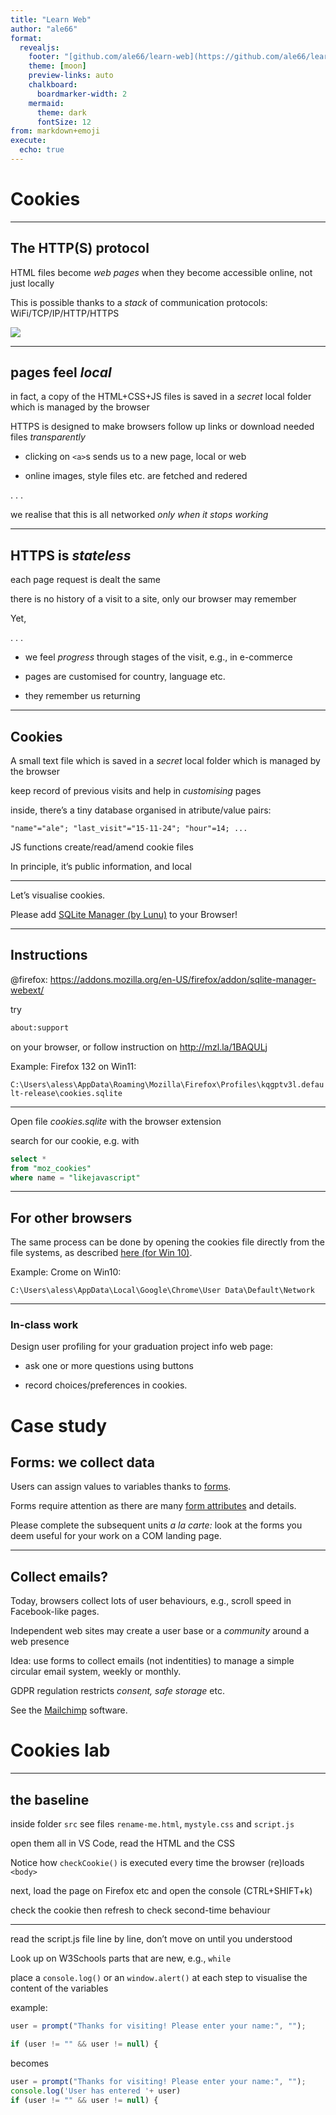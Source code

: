 ```yaml
---
title: "Learn Web"
author: "ale66"
format: 
  revealjs:
    footer: "[github.com/ale66/learn-web](https://github.com/ale66/learn-web)&nbsp;&nbsp;&nbsp;"
    theme: [moon]
    preview-links: auto
    chalkboard: 
      boardmarker-width: 2
    mermaid:
      theme: dark
      fontSize: 12
from: markdown+emoji
execute:
  echo: true
---
```


# Cookies


---

## The HTTP(S) protocol

HTML files become *web pages* when they become accessible online, not just locally

This is possible thanks to a *stack* of communication protocols: WiFi/TCP/IP/HTTP/HTTPS

![](./imgs/data-sending.jpg)


---

## pages feel *local*

in fact, a copy of the HTML+CSS+JS files is saved in a *secret* local folder 
which is managed by the browser

HTTPS is designed to make browsers follow up links or download needed files *transparently*

- clicking on `<a>`s sends us to a new page, local or web

- online images, style files etc. are fetched and redered

. . .

we realise that this is all networked *only when it stops working*


---

## HTTPS is *stateless*

each page request is dealt the same

there is no history of a visit to a site, only our browser may remember

Yet, 

. . .

- we feel *progress* through stages of the visit, e.g., in e-commerce

- pages are customised for country, language etc.

- they remember us returning

---

## Cookies

A small text file which is saved in a *secret* local folder which is managed by the browser

keep record of previous visits and help in *customising* pages

inside, there's a tiny database organised in atribute/value pairs: 

`"name"="ale"; "last_visit"="15-11-24"; "hour"=14; ...`

JS functions create/read/amend cookie files

In principle, it's public information, and local


---

Let's visualise cookies.

Please add [SQLite Manager (by Lunu)](https://add0n.com/sqlite-manager.html) to your Browser!


---

## Instructions

@firefox: [https://addons.mozilla.org/en-US/firefox/addon/sqlite-manager-webext/](https://addons.mozilla.org/en-US/firefox/addon/sqlite-manager-webext/)

try

```html
about:support
```

on your browser, or follow instruction on [http://mzl.la/1BAQULj](http://mzl.la/1BAQULj)

Example: Firefox 132 on Win11:

`C:\Users\aless\AppData\Roaming\Mozilla\Firefox\Profiles\kqgptv3l.default-release\cookies.sqlite`

---

Open file *cookies.sqlite* with the browser extension

search for our cookie, e.g. with

```sql
select * 
from "moz_cookies" 
where name = "likejavascript"
```

---

## For other browsers

The same process can be done by opening the cookies file directly from the file systems, as described [here (for Win 10)](https://www.digitalcitizen.life/cookies-location-windows-10/).


Example: Crome on Win10:

`C:\Users\aless\AppData\Local\Google\Chrome\User Data\Default\Network`


---

### In-class work

Design user profiling for your graduation project info web page:

- ask one or more questions using buttons

- record choices/preferences in cookies.


# Case study


## Forms: we collect data

Users can assign values to variables thanks to [forms](https://www.w3schools.com/html/html_forms.asp).

Forms require attention as there are many [form attributes](https://www.w3schools.com/html/html_forms_attributes.asp) and details.

Please complete the subsequent units *a la carte:* look at the forms you deem useful for your work on a COM landing page.


---

## Collect emails?

Today, browsers collect lots of user behaviours, e.g., scroll speed in Facebook-like pages. 

Independent web sites may create a user base or a *community* around a web presence

Idea: use forms to collect emails (not indentities) to manage a simple circular email system, weekly or monthly.

GDPR regulation restricts *consent, safe storage* etc.

See the [Mailchimp](https://mailchimp.com/en-gb/) software.


# Cookies lab


---

## the baseline

inside folder `src` see files `rename-me.html`, `mystyle.css` and `script.js`

open them all in VS Code, read the HTML and the CSS

Notice how `checkCookie()` is executed every time the browser (re)loads `<body>`

next, load the page on Firefox etc and open the console (CTRL+SHIFT+k) 

check the cookie then refresh to check second-time behaviour


---

read the script.js file line by line, don't move on until you understood 

Look up on W3Schools parts that are new, e.g., `while`

place a `console.log()` or an `window.alert()` at each step to visualise the content of the variables


example:

```js
user = prompt("Thanks for visiting! Please enter your name:", "");

if (user != "" && user != null) {
```

becomes

```js
user = prompt("Thanks for visiting! Please enter your name:", "");
console.log('User has entered '+ user)
if (user != "" && user != null) {
```
